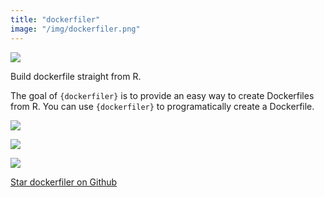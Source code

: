```yaml
---
title: "dockerfiler"
image: "/img/dockerfiler.png"
---
```


::: {.grid}

::: {.g-col-6}

![](/img/dockerfiler.png)

:::

::: {.g-col-6}

Build dockerfile straight from R.

The goal of `{dockerfiler}` is to provide an easy way to create Dockerfiles from R. You can use `{dockerfiler}` to programatically create a Dockerfile.

<div align = "center">

<img src = "https://lifecycle.r-lib.org/articles/figures/lifecycle-stable.svg">

<img src = "https://www.r-pkg.org/badges/version/dockerfiler">

<img src = "https://cranlogs.r-pkg.org/badges/dockerfiler">

<span style="text-shadow: none;"><a class="github-button" href="https://github.com/thinkr-open/dockerfiler" data-icon="octicon-star" data-size="large" data-show-count="true" aria-label="Star this on GitHub">Star dockerfiler on Github</a><script async defer src="https://buttons.github.io/buttons.js"></script></span>

</div>

:::

:::
